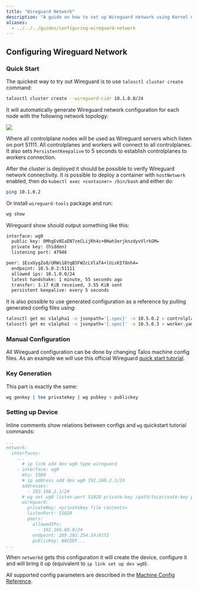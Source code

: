 ```yaml
---
title: "Wireguard Network"
description: "A guide on how to set up Wireguard network using Kernel module."
aliases:
  - ../../../guides/configuring-wireguard-network
---
```


## Configuring Wireguard Network

### Quick Start

The quickest way to try out Wireguard is to use `talosctl cluster create` command:

```bash
talosctl cluster create --wireguard-cidr 10.1.0.0/24
```

It will automatically generate Wireguard network configuration for each node with the following network topology:

<img src="./images/example-topology.png"/>

Where all controlplane nodes will be used as Wireguard servers which listen on port 51111.
All controlplanes and workers will connect to all controlplanes.
It also sets `PersistentKeepalive` to 5 seconds to establish controlplanes to workers connection.

After the cluster is deployed it should be possible to verify Wireguard network connectivity.
It is possible to deploy a container with `hostNetwork` enabled, then do `kubectl exec <container> /bin/bash` and either do:

```bash
ping 10.1.0.2
```

Or install `wireguard-tools` package and run:

```bash
wg show
```

Wireguard show should output something like this:

```bash
interface: wg0
  public key: OMhgEvNIaEN7zeCLijRh4c+0Hwh3erjknzdyvVlrkGM=
  private key: (hidden)
  listening port: 47946

peer: 1EsxUygZo8/URWs18tqB5FW2cLVlaTA+lUisKIf8nh4=
  endpoint: 10.5.0.2:51111
  allowed ips: 10.1.0.0/24
  latest handshake: 1 minute, 55 seconds ago
  transfer: 3.17 KiB received, 3.55 KiB sent
  persistent keepalive: every 5 seconds
```

It is also possible to use generated configuration as a reference by pulling generated config files using:

```bash
talosctl get mc v1alpha1 -o jsonpath='{.spec}' -n 10.5.0.2 > controlplane.yaml
talosctl get mc v1alpha1 -o jsonpath='{.spec}' -n 10.5.0.3 > worker.yaml
```

### Manual Configuration

All Wireguard configuration can be done by changing Talos machine config files.
As an example we will use this official Wireguard [quick start tutorial](https://www.wireguard.com/quickstart/).

### Key Generation

This part is exactly the same:

```bash
wg genkey | tee privatekey | wg pubkey > publickey
```

### Setting up Device

Inline comments show relations between configs and `wg` quickstart tutorial commands:

```yaml
...
network:
  interfaces:
    ...
      # ip link add dev wg0 type wireguard
    - interface: wg0
      mtu: 1500
      # ip address add dev wg0 192.168.2.1/24
      addresses:
        - 192.168.2.1/24
      # wg set wg0 listen-port 51820 private-key /path/to/private-key peer ABCDEF... allowed-ips 192.168.88.0/24 endpoint 209.202.254.14:8172
      wireguard:
        privateKey: <privatekey file contents>
        listenPort: 51820
        peers:
          allowedIPs:
            - 192.168.88.0/24
          endpoint: 209.202.254.14:8172
          publicKey: ABCDEF...
...
```

When `networkd` gets this configuration it will create the device, configure it and will bring it up (equivalent to `ip link set up dev wg0`).

All supported config parameters are described in the [Machine Config Reference](../reference/configuration/v1alpha1/config.mdx#Config.machine.network.interfaces..wireguard).
